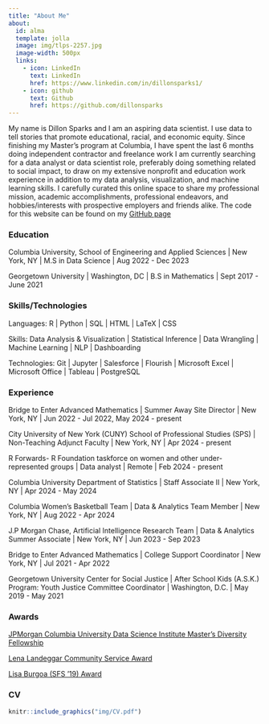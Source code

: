 ```yaml
---
title: "About Me"
about:
  id: alma
  template: jolla
  image: img/tlps-2257.jpg
  image-width: 500px
  links:
    - icon: LinkedIn
      text: LinkedIn
      href: https://www.linkedin.com/in/dillonsparks1/
    - icon: github
      text: Github
      href: https://github.com/dillonsparks
---
```



:::{#alma}


My name is Dillon Sparks and I am an aspiring data scientist. I use data to tell stories that promote educational, racial, and economic equity. Since finishing my Master's program at Columbia, I have spent the last 6 months doing independent contractor and freelance work  I am currently searching for a data analyst or data scientist role, preferably doing something related to social impact, to draw on my extensive nonprofit and education work experience in addition to my data analysis, visualization, and machine learning skills. I carefully curated this online space to share my professional mission, academic accomplishments, professional endeavors, and hobbies/interests with prospective employers and friends alike. The code for this website can be found on my [GitHub page](https://github.com/dillonsparks/personal-website)

:::

### Education

Columbia University, School of Engineering and Applied Sciences | New York, NY |
M.S in Data Science | Aug 2022 - Dec 2023

Georgetown University | Washington, DC |
B.S in Mathematics | Sept 2017 - June 2021

### Skills/Technologies

Languages: R | Python | SQL |  HTML | LaTeX | CSS

Skills: Data Analysis & Visualization | Statistical Inference | Data Wrangling | Machine Learning | NLP | Dashboarding

Technologies: Git | Jupyter | Salesforce | Flourish | Microsoft Excel | Microsoft Office | Tableau | PostgreSQL


### Experience

Bridge to Enter Advanced Mathematics | Summer Away Site Director | New York, NY | Jun 2022 - Jul 2022, May 2024 - present

City University of New York (CUNY) School of Professional Studies (SPS) | Non-Teaching Adjunct Faculty | New York, NY | Apr 2024 - present

R Forwards- R Foundation taskforce on women and other under-represented groups | Data analyst | Remote | Feb 2024 - present

Columbia University Department of Statistics | Staff Associate II | New York, NY | Apr 2024 - May 2024

Columbia Women's Basketball Team | Data & Analytics Team Member | New York, NY | Aug 2022 - Apr 2024

J.P Morgan Chase, Artificial Intelligence Research Team | Data & Analytics Summer Associate | New York, NY | Jun 2023 - Sep 2023

Bridge to Enter Advanced Mathematics  | College Support Coordinator | New York, NY | Jul 2021 - Apr 2022

Georgetown University Center for Social Justice  | After School Kids (A.S.K.) Program: Youth Justice Committee Coordinator | Washington, D.C. | May 2019 - May 2021


### Awards

[JPMorgan Columbia University Data Science Institute Master’s Diversity Fellowship](https://datascience.columbia.edu/news/2022/meet-the-class-of-2024-dillon-sparks-uses-data-to-promote-educational-equity/)

[Lena Landeggar Community Service Award](https://studentaffairs.georgetown.edu/landeggerserviceawards/)

[Lisa Burgoa (SFS '19) Award](https://csj.georgetown.edu/celebration/)

### CV 



```r
knitr::include_graphics("img/CV.pdf")
```
